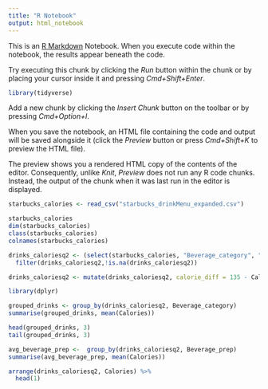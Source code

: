 ```yaml
---
title: "R Notebook"
output: html_notebook
---
```


This is an [R Markdown](http://rmarkdown.rstudio.com) Notebook. When you execute code within the notebook, the results appear beneath the code. 

Try executing this chunk by clicking the *Run* button within the chunk or by placing your cursor inside it and pressing *Cmd+Shift+Enter*. 

```r
library(tidyverse)
```

Add a new chunk by clicking the *Insert Chunk* button on the toolbar or by pressing *Cmd+Option+I*.

When you save the notebook, an HTML file containing the code and output will be saved alongside it (click the *Preview* button or press *Cmd+Shift+K* to preview the HTML file). 

The preview shows you a rendered HTML copy of the contents of the editor. Consequently, unlike *Knit*, *Preview* does not run any R code chunks. Instead, the output of the chunk when it was last run in the editor is displayed.
```r
starbucks_calories <- read_csv("starbucks_drinkMenu_expanded.csv")
```

```r
starbucks_calories
dim(starbucks_calories)
class(starbucks_calories)
colnames(starbucks_calories)
```
```r
drinks_caloriesq2 <- (select(starbucks_calories, "Beverage_category", "Beverage", "Beverage_prep", "Calories"))
  filter(drinks_caloriesq2,!is.na(drinks_caloriesq2))
```
```r
drinks_caloriesq2 <- mutate(drinks_caloriesq2, calorie_diff = 135 - Calories)
```

```r
library(dplyr)
```

```r
grouped_drinks <- group_by(drinks_caloriesq2, Beverage_category)
summarise(grouped_drinks, mean(Calories))
```
```r
head(grouped_drinks, 3)
tail(grouped_drinks, 3)
```

```r
avg_beverage_prep <-  group_by(drinks_caloriesq2, Beverage_prep)
summarise(avg_beverage_prep, mean(Calories))
```

```r
arrange(drinks_caloriesq2, Calories) %>% 
  head(1)
```

